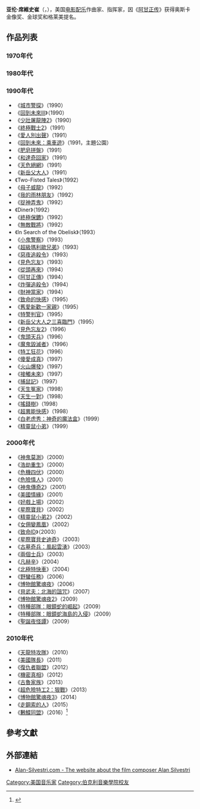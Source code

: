 {{expand|time=2013-04-14T04:59:01+00:00}}
{{noteTA
|T=zh-hans:亚伦·史维斯查; zh-hant:艾倫·席維史崔; zh-cn:艾伦·西尔韦斯特里; zh-tw:亞倫·席維斯崔;
|1=zh-hans:亚伦·史维斯查; zh-hant:艾倫·席維史崔; zh-cn:艾伦·西尔韦斯特里; zh-tw:亞倫·席維斯崔;
|2=zh-hans:亚伦; zh-hant:艾倫; zh-cn:艾伦; zh-tw:亞倫;
|3=zh-hans:史维斯查; zh-hant:席維史崔; zh-cn:西尔韦斯特里; zh-tw:席維斯崔;
}}

{{Infobox musical artist
| name            = Alan Silvestri
| image           = Alan Silvestri 2009.jpg
| caption         = Silvestri in 2009
| image_size      =  
| background      = non_performing_personnel
| birth_name      = Alan Anthony Silvestri
| alias           = 
| birth_date      = {{Birth date and age|1950|3|26}}
| birth_place     = {{USA}}[[纽约州|纽约州]][[纽约|纽约]]
| death_date      =
| Married         =
| 子女             = 3<ref>{{Cite web |url=http://www.imdb.com/name/nm0006293/bio |title=Alan Silvestri – Biography<!-- Bot generated title --> |access-date=2010-01-02 |archive-date=2014-02-14 |archive-url=https://web.archive.org/web/20140214175028/http://www.imdb.com/name/nm0006293/bio }}</ref>
| occupation      = [[作曲家|作曲家]]、[[Composer|Composer]]、[[Conducting|conductor]]
| instrument      = [[吉他|吉他]]、[[钢琴|钢琴]]、[[爵士鼓|爵士鼓]]、[[Synthesizer|Synthesizer]], [[Synclavier|Synclavier]], [[Drums|Drums]]
| Genre           = [[電影配樂|電影配樂]]
| Years_active    = 1972年至今
}}

'''亚伦·席維史崔'''（{{lang-en|'''Alan Silvestri'''}}，{{bd|1950年|3月26日}}），美国[[电影配乐|电影配乐]]作曲家、指挥家，因《[[阿甘正传|阿甘正传]]》获得奥斯卡金像奖、金球奖和格莱美提名。

== 作品列表 ==
=== 1970年代 ===
=== 1980年代 ===
=== 1990年代 ===
{{div col|2}}
* 《[[城市警探|城市警探]]》（1990）
* 《[[回到未來III|回到未來III]]》（1990）
* 《[[少壯屠龍陣2|少壯屠龍陣2]]》（1990）
* 《[[終極戰士2|終極戰士2]]》（1991）
* 《[[愛人別出聲|愛人別出聲]]》（1991）
* 《[[回到未來：乘車遊|回到未來：乘車遊]]》（1991，主題公園）
* 《[[肥皂拼盤|肥皂拼盤]]》（1991）
* 《[[和達奇回家|和達奇回家]]》（1991）
* 《[[天危絕網|天危絕網]]》（1991）
* 《[[新岳父大人|新岳父大人]]》（1991）
* 《Two-Fisted Tales》（1992）
* 《[[母子威龍|母子威龍]]》（1992）
* 《[[我的雨林朋友|我的雨林朋友]]》（1992）
* 《[[捉神弄鬼|捉神弄鬼]]》（1992）
* 《Diner》（1992）
* 《[[終極保鑣|終極保鑣]]》（1992）
* 《[[無敵戰將|無敵戰將]]》（1992）
* 《In Search of the Obelisk》（1993）
* 《[[小鬼警察|小鬼警察]]》（1993）
* 《[[超級瑪利歐兄弟_(電影)|超級瑪利歐兄弟]]》（1993）
* 《[[惡夜追殺令_(1993年電影)|惡夜追殺令]]》（1993）
* 《[[見色忘友_(電影)|見色忘友]]》（1993）
* 《[[從頭再來|從頭再來]]》（1994）
* 《[[阿甘正傳|阿甘正傳]]》（1994）
* 《[[炸彈追殺令|炸彈追殺令]]》（1994）
* 《[[財神當家|財神當家]]》（1994）
* 《[[致命的快感|致命的快感]]》（1995）
* 《[[舊愛新歡一家親|舊愛新歡一家親]]》（1995）
* 《[[特警判官|特警判官]]》（1995）
* 《[[新岳父大人之三喜臨門|新岳父大人之三喜臨門]]》（1995）
* 《[[見色忘友2|見色忘友2]]》（1996）
* 《[[鬼頭天兵|鬼頭天兵]]》（1996）
* 《[[魔鬼毀滅者|魔鬼毀滅者]]》（1996）
* 《[[特工狂花|特工狂花]]》（1996）
* 《[[傻愛成真|傻愛成真]]》（1997）
* 《[[火山爆發_(電影)|火山爆發]]》（1997）
* 《[[接觸未來|接觸未來]]》（1997）
* 《[[捕鼠記|捕鼠記]]》（1997）
* 《[[天生冤家|天生冤家]]》（1998）
* 《[[天生一對|天生一對]]》（1998）
* 《[[搖錢樹_(電影)|搖錢樹]]》（1998）
* 《[[超異能快感|超異能快感]]》（1998）
* 《[[白老虎秀：神奇的魔法盒|白老虎秀：神奇的魔法盒]]》（1999）
* 《[[精靈鼠小弟|精靈鼠小弟]]》（1999）
{{div col end}}

=== 2000年代 ===
{{div col|2}}
* 《[[神鬼莫測|神鬼莫測]]》（2000）
* 《[[浩劫重生|浩劫重生]]》（2000）
* 《[[危機四伏|危機四伏]]》（2000）
* 《[[危險情人_(2000年電影)|危險情人]]》（2001）
* 《[[神鬼傳奇2|神鬼傳奇2]]》（2001）
* 《[[美國情緣|美國情緣]]》（2001）
* 《[[好戲上場_(電影)|好戲上場]]》（2002）
* 《[[星際寶貝|星際寶貝]]》（2002）
* 《[[精靈鼠小弟2|精靈鼠小弟2]]》（2002）
* 《[[女佣變鳳凰|女佣變鳳凰]]》（2002）
* 《[[致命ID|致命ID]]》（2003）
* 《[[星際寶貝史迪奇|星際寶貝史迪奇]]》（2003）
* 《[[古墓奇兵：風起雲湧|古墓奇兵：風起雲湧]]》（2003）
* 《[[兩個士兵|兩個士兵]]》（2003）
* 《[[凡赫辛_(電影)|凡赫辛]]》（2004）
* 《[[北極特快車|北極特快車]]》（2004）
* 《[[野蠻任務|野蠻任務]]》（2006）
* 《[[博物館驚魂夜|博物館驚魂夜]]》（2006）
* 《[[貝武夫：北海的詛咒|貝武夫：北海的詛咒]]》（2007）
* 《[[博物館驚魂夜2|博物館驚魂夜2]]》（2009）
* 《[[特種部隊：眼鏡蛇的崛起|特種部隊：眼鏡蛇的崛起]]》（2009）
* 《[[特種部隊：眼鏡蛇的崛起|特種部隊：眼鏡蛇海島的入侵]]》（2009）
* 《[[聖誕夜怪譚|聖誕夜怪譚]]》（2009）
{{div col end}}

=== 2010年代 ===
{{div col|2}}
* 《[[天龍特攻隊_(電影)|天龍特攻隊]]》（2010）
* 《[[美國隊長_(電影)|美國隊長]]》（2011）
* 《[[復仇者聯盟_(電影)|復仇者聯盟]]》（2012）
* 《[[機密真相|機密真相]]》（2012）
* 《[[古魯家族|古魯家族]]》（2013）
* 《[[超危險特工2：狠戰|超危險特工2：狠戰]]》（2013）
* 《[[博物館驚魂夜3|博物館驚魂夜3]]》（2014）
* 《[[走鋼索的人_(電影)|走鋼索的人]]》（2015）
* 《[[鶼鰈同盟|鶼鰈同盟]]》（2016）<ref>{{cite news|title=Alan Silvestri to Score Robert Zemeckis’ Untitled World War II Spy Drama|url=http://filmmusicreporter.com/2015/10/21/alan-silvestri-to-score-robert-zemeckis-untitled-world-war-ii-spy-drama/|accessdate=October 25, 2015|work=filmmusicreporter.com|date=October 21, 2015|archive-date=2017-09-28|archive-url=https://web.archive.org/web/20170928140607/http://filmmusicreporter.com/2015/10/21/alan-silvestri-to-score-robert-zemeckis-untitled-world-war-ii-spy-drama/}}</ref>
{{div col end}}

==參考文獻==
{{Reflist}}

== 外部連結 ==
* {{en}} [https://web.archive.org/web/20010410203309/http://www.alan-silvestri.com/ Alan-Silvestri.com - The website about the film composer Alan Silvestri]

{{Authority control}}
[[Category:美国音乐家|Category:美国音乐家]]
[[Category:伯克利音樂學院校友|Category:伯克利音樂學院校友]]